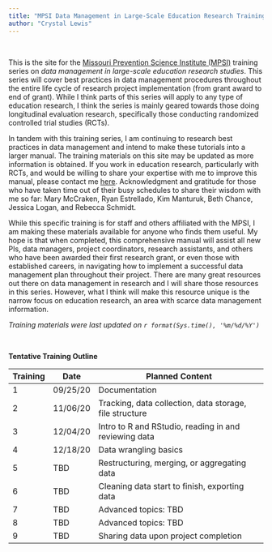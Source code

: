 ```yaml
---
title: "MPSI Data Management in Large-Scale Education Research Training Series"
author: "Crystal Lewis"
---
```


<br>  

This is the site for the [Missouri Prevention Science Institute (MPSI)](http://moprevention.org/) training series on *data management in large-scale education research studies*. This series will cover best practices in data management procedures throughout the entire life cycle of research project implementation (from grant award to end of grant). While I think parts of this series will apply to any type of education research, I think the series is mainly geared towards those doing longitudinal evaluation research, specifically those conducting randomized controlled trial studies (RCTs).

In tandem with this training series, I am continuing to research best practices in data management and intend to make these tutorials into a larger manual. The training materials on this site may be updated as more information is obtained. If you work in education research, particularly with RCTs, and would be willing to share your expertise with me to improve this manual, please contact me [here](mailto:hamptoncg@missouri.edu). Acknowledgment and gratitude for those who have taken time out of their busy schedules to share their wisdom with me so far: Mary McCraken, Ryan Estrellado, Kim Manturuk, Beth Chance, Jessica Logan, and Rebecca Schmidt.

While this specific training is for staff and others affiliated with the MPSI, I am making these materials available for anyone who finds them useful. My hope is that when completed, this comprehensive manual will assist all new PIs, data managers, project coordinators, research assistants, and others who have been awarded their first research grant, or even those with established careers, in navigating how to implement a successful data management plan throughout their project. There are many great resources out there on data management in research and I will share those resources in this series. However, what I think will make this resource unique is the narrow focus on education research, an area with scarce data management information.

*Training materials were last updated on `r format(Sys.time(), '%m/%d/%Y')`*  

<br>

**Tentative Training Outline** 

| Training | Date     | Planned Content                                                       |
|----------|----------|-----------------------------------------------------------------------|
|1         | 09/25/20 |Documentation                                                          |
|2         | 11/06/20 |Tracking, data collection, data storage, file structure                |
|3         | 12/04/20 |Intro to R and RStudio, reading in and reviewing data                  |
|4         | 12/18/20 |Data wrangling basics                                                  |
|5         | TBD      |Restructuring, merging, or aggregating data                            |
|6         | TBD      |Cleaning data start to finish, exporting data                          |
|7         | TBD      |Advanced topics: TBD                                                   |
|8         | TBD      |Advanced topics: TBD                                                   |
|9         | TBD      |Sharing data upon project completion                                   |
